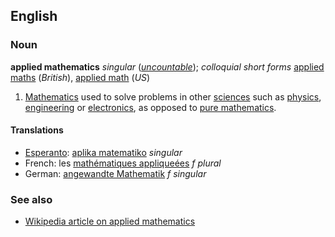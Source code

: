 ==English==
===Noun===
'''applied mathematics''' ''singular'' (''[[uncountable]]''); ''colloquial short forms'' [[applied maths]] (''British''), [[applied math]] (''US'')

#[[Mathematics]] used to solve problems in other [[science]]s such as [[physics]], [[engineering]] or [[electronics]], as opposed to [[pure mathematics]].

====Translations====
*[[Esperanto]]: [[aplika matematiko]] ''singular''
*French: les [[mathématiques appliqueées]] ''f plural''
*German: [[angewandte Mathematik]] ''f singular''

===See also===
*[[w:Applied mathematics|Wikipedia article on applied mathematics]]